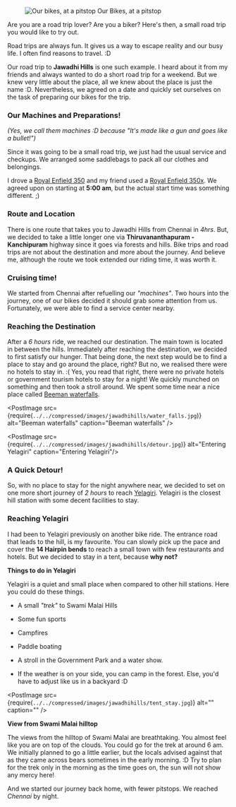 
<figure>
  <img
    className="landingImage"
    src={require(`../../compressed/images/jawadhihills/1.jpg`)}
    alt="Our bikes, at a pitstop"
  />
  <figurecaption>Our Bikes, at a pitstop</figurecaption>
</figure>

Are you are a road trip lover? Are you a biker?
Here's then, a small road trip you would like to try out.

Road trips are always fun. It gives us a way to escape reality and our busy life.
I often find reasons to travel. :D

Our road trip to **Jawadhi Hills** is one such example.
I heard about it from my friends and always wanted to do a short road trip for a weekend.
But we knew very little about the place, all we knew about the place is just the name :D.
Nevertheless, we agreed on a date and quickly set ourselves on the task of preparing our bikes for the trip.

### Our Machines and Preparations!

<em>
  (Yes, we call them machines :D because "It's made like a gun and goes like a
  bullet!")
</em>

Since it was going to be a small road trip, we just had the usual service and checkups. 
We arranged some saddlebags to pack all our clothes and belongings.

I drove a [Royal Enfield 350](https://www.royalenfield.com/in/en/motorcycles/classic-models/classic-350/) and my friend used a [Royal Enfield 350x](https://www.royalenfield.com/in/en/motorcycles/thunderbird-models/tbx-350/).
We agreed upon on starting at **5:00 am**, but the actual start time was something different. ;)

<div className="splitPost"> 
<p>

### Route and Location

There is one route that takes you to Jawadhi Hills from Chennai in _4hrs_. 
But, we decided to take a little longer one via **Thiruvananthapuram - Kanchipuram** highway since it goes via forests and hills. 
Bike trips and road trips are not about the destination and more about the journey. 
And believe me, although the route we took extended our riding time, it was worth it.

</p>
    <PostImage
    src={require(`../../compressed/images/jawadhihills/road.jpg`)}
    alt="Thiruvananthapuram - Kanchipuram Highway"
    caption="Thiruvananthapuram - Kanchipuram Highway"/>
</div>

<div className="splitPost">
<PostImage
    src={require(`../../compressed/images/jawadhihills/service_bike.jpg`)}
    alt="Royal Enfield - Service Center"
    caption="Royal Enfield - Service Center"/>

<p>

### Cruising time!

We started from Chennai after refuelling our _"machines"_. 
Two hours into the journey, one of our bikes decided it should grab some attention from us. 
Fortunately, we were able to find a service center nearby. 

</p>

</div>

<div className="splitPost">
<div>

### Reaching the Destination 

After a _6 hours_ ride, we reached our destination. 
The main town is located in between the hills. 
Immediately after reaching the destination, we decided to first satisfy our hunger. 
That being done, the next step would be to find a place to stay and go around the place, right? 
But no, we realised there were no hotels to stay in. :( 
Yes, you read that right, there were no private hotels or government tourism hotels to stay for a night! 
We quickly munched on something and then took a stroll around. 
We spent some time near a nice place called [Beeman waterfalls](https://www.google.com/maps?q=loc:12.6067531,78.8669533).

</div>

<PostImage src={require(`../../compressed/images/jawadhihills/water_falls.jpg`)} alt="Beeman waterfalls" caption="Beeman waterfalls" /> 

</div>

<div className="splitPost">

<PostImage
    src={require(`../../compressed/images/jawadhihills/detour.jpg`)}
    alt="Entering Yelagiri"
    caption="Entering Yelagiri"/>
<div>

### A Quick Detour!

So, with no place to stay for the night anywhere near, 
we decided to set on one more short journey of _2 hours_ to reach 
[Yelagiri](https://www.google.com/maps/place/Yelagiri,+Tamil+Nadu+635853/data=!4m2!3m1!1s0x3badaaba63efaa8f:0x565d6a5d54337a3c?sa=X&ved=2ahUKEwi8mbDx3rPpAhVUfH0KHXeIBtcQ8gEwJ3oECBYQBA). 
Yelagiri is the closest hill station with some decent facilities to stay.

### Reaching Yelagiri

I had been to Yelagiri previously on another bike ride. 
The entrance road that leads to the hill, is my favourite. 
You can slowly pick up the pace and cover the **14 Hairpin bends** to reach a small town with few restaurants and hotels. 
But we decided to stay in a tent, because **why not?**

</div>

</div>


<div className="splitPost">
  <div>

**Things to do in Yelagiri**

Yelagiri is a quiet and small place when compared to other hill stations. Here you could do these things.

- A small _"trek"_ to Swami Malai Hills
- Some fun sports
- Campfires
- Paddle boating
- A stroll in the Government Park and a water show.
- If the weather is on your side, you can camp in the forest. Else, you'd have to adjust like us in a backyard :D


  </div>

  <PostImage src={require(`../../compressed/images/jawadhihills/tent_stay.jpg`)} alt="" caption="" />
</div>

<div className="splitPost">
<PostImage src={require(`../../compressed/images/jawadhihills/clouds.jpg`)} alt="Hilltop view from Swami Malai" caption="Hilltop view from Swami Malai" />
<div>

**View from Swami Malai hilltop**

The views from the hilltop of Swami Malai are breathtaking. 
You almost feel like you are on top of the clouds. 
You could go for the trek at around 6 am. 
We initially planned to go a little earlier, but the locals advised against that as they came across bears sometimes in the early morning. :D 
Try to plan for the trek only in the morning as the time goes on, the sun will not show any mercy here! 

</div>
</div>

And we started our journey back home, with fewer pitstops. We reached _Chennai_ by night.
